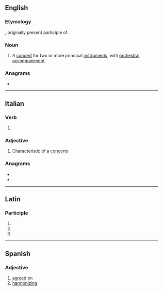 ==English==

===Etymology===
{{bor|en|it|concertante}}, originally present participle of {{m|it|concertare||to form or perform a concert}}.

===Noun===
{{en-noun}}

# {{lb|en|music}} A [[concert]] for two or more principal [[instrument]]s, with [[orchestral]] [[accompaniment]].

{{Webster 1913}}

===Anagrams===
* {{anagrams|en|a=acceennortt|concentrate}}

----

==Italian==

===Verb===
{{head|it|present participle}}

# {{present participle of|concertare|lang=it|nocat=1}}

===Adjective===
{{it-adj|concertant|e|i}}

# {{lb|it|music}} Characteristic of a [[concerto]]

===Anagrams===
* {{l|it|concentrate}}
* {{l|it|concretante}}

----

==Latin==

===Participle===
{{la-part-form|concertante}}

# {{inflection of|concertāns||abl|m|s|lang=la}}
# {{inflection of|concertāns||abl|f|s|lang=la}}
# {{inflection of|concertāns||abl|n|s|lang=la}}

----

==Spanish==

===Adjective===
{{es-adj}}

# [[agreed]] on
# [[harmonizing]]